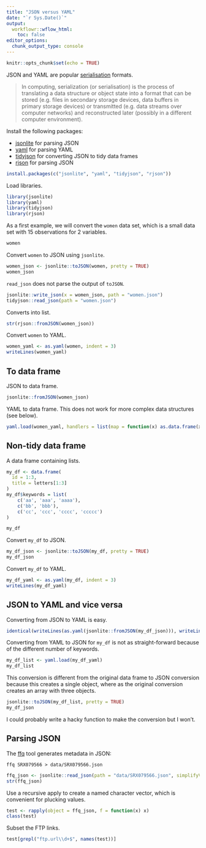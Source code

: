 ```yaml
---
title: "JSON versus YAML"
date: "`r Sys.Date()`"
output:
  workflowr::wflow_html:
    toc: false
editor_options:
  chunk_output_type: console
---
```


```r
knitr::opts_chunk$set(echo = TRUE)
```

JSON and YAML are popular [serialisation](https://en.wikipedia.org/wiki/Serialization) formats.

>In computing, serialization (or serialisation) is the process of translating a data structure or object state into a format that can be stored (e.g. files in secondary storage devices, data buffers in primary storage devices) or transmitted (e.g. data streams over computer networks) and reconstructed later (possibly in a different computer environment).

Install the following packages:

* [jsonlite](https://github.com/jeroen/jsonlite) for parsing JSON
* [yaml](https://github.com/vubiostat/r-yaml) for parsing YAML
* [tidyjson](https://github.com/colearendt/tidyjson) for converting JSON to tidy data frames
* [rjson](https://github.com/alexcb/rjson) for parsing JSON

```r
install.packages(c("jsonlite", "yaml", "tidyjson", "rjson"))
```

Load libraries.

```r
library(jsonlite)
library(yaml)
library(tidyjson)
library(rjson)
```

As a first example, we will convert the `women` data set, which is a small data set with 15 observations for 2 variables.

```r
women
```

Convert `women` to JSON using `jsonlite`.

```r
women_json <- jsonlite::toJSON(women, pretty = TRUE)
women_json
```

`read_json` does not parse the output of `toJSON`.

```r
jsonlite::write_json(x = women_json, path = "women.json")
tidyjson::read_json(path = "women.json")
```

Converts into list.

```r
str(rjson::fromJSON(women_json))
```

Convert `women` to YAML.

```r
women_yaml <- as.yaml(women, indent = 3)
writeLines(women_yaml)
```

## To data frame

JSON to data frame.

```r
jsonlite::fromJSON(women_json)
```

YAML to data frame. This does not work for more complex data structures (see below).

```r
yaml.load(women_yaml, handlers = list(map = function(x) as.data.frame(x) ))
```

## Non-tidy data frame

A data frame containing lists.

```r
my_df <- data.frame(
  id = 1:3,
  title = letters[1:3]
)
my_df$keywords = list(
    c('aa', 'aaa', 'aaaa'),
    c('bb', 'bbb'),
    c('cc', 'ccc', 'cccc', 'ccccc')
)

my_df
```

Convert `my_df` to JSON.

```r
my_df_json <- jsonlite::toJSON(my_df, pretty = TRUE)
my_df_json
```

Convert `my_df` to YAML.

```r
my_df_yaml <- as.yaml(my_df, indent = 3)
writeLines(my_df_yaml)
```

## JSON to YAML and vice versa

Converting from JSON to YAML is easy.

```r
identical(writeLines(as.yaml(jsonlite::fromJSON(my_df_json))), writeLines(my_df_yaml))
```

Converting from YAML to JSON for `my_df` is not as straight-forward because of the different number of keywords.

```r
my_df_list <- yaml.load(my_df_yaml)
my_df_list
```

This conversion is different from the original data frame to JSON conversion because this creates a single object, where as the original conversion creates an array with three objects.

```r
jsonlite::toJSON(my_df_list, pretty = TRUE)
my_df_json
```

I could probably write a hacky function to make the conversion but I won't.

## Parsing JSON

The [ffq](https://github.com/pachterlab/ffq) tool generates metadata in JSON:

    ffq SRX079566 > data/SRX079566.json

```r
ffq_json <- jsonlite::read_json(path = "data/SRX079566.json", simplifyVector = TRUE)
str(ffq_json)
```

Use a recursive apply to create a named character vector, which is convenient for plucking values.

```r
test <- rapply(object = ffq_json, f = function(x) x)
class(test)
```

Subset the FTP links.

```r
test[grepl("ftp.url\\d+$", names(test))]
```

